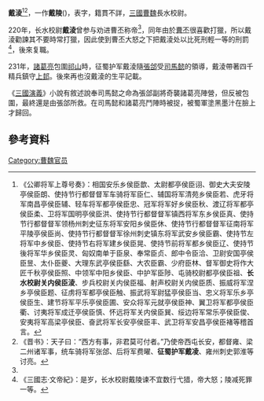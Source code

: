 '''戴淩'''<ref name="empor">《公卿将军上尊号奏》：相国安乐乡侯臣歆、太尉都亭侯臣诩、御史大夫安陵亭侯臣朗、使持节行都督督军车骑将军臣仁、辅国将军清苑乡侯臣若、虎牙将军南昌亭侯臣辅、轻车将军都亭侯臣忠、冠军将军好乡侯臣秋、渡辽将军都亭侯臣柔、卫将军国明亭侯臣洪、使持节行都督督军镇西将军东乡侯臣真、使持节行都督督军领杨州刺史征东将军安阳乡侯臣休、使持节行都督督军征南将军平陵亭侯臣尚、使持节行都督督军徐州刺史镇东将军武安乡侯臣霸、使持节左将军中乡侯臣、使持节右将军建乡侯臣晃、使持节前将军都乡侯臣辽、使持节後将军华乡侯臣灵、匈奴南单于臣泉、奉常臣贞、郎中令臣洽、卫尉安国亭侯臣昱、太仆臣夔、大理东武亭侯臣繇、大农臣霸、少府臣林、督军御史将作大匠千秋亭侯臣照、中领军中阳乡侯臣、中护军臣陟、屯骑校尉都亭侯臣祖、'''长水校尉关内侯臣淩'''、步兵校尉关内侯臣福、射声校尉关内侯臣质、振威将军涅乡亭侯臣题、征虏将军都亭侯臣触、振武将军尉猛亭侯臣当、忠义将军乐乡亭侯臣生、建节将军平乐亭侯臣圃、安众将军元就亭侯臣神、翼卫将军都亭侯臣衢、讨夷将军成迁亭侯臣慎、怀远将军关内侯臣巽、绥边将军常乐亭侯臣俊、安夷将军高梁亭侯臣、奋武将军长安亭侯臣丰、武卫将军安昌亭侯臣褚等稽首言。</ref><ref>《晋书》：天子曰：“西方有事，非君莫可付者。”乃使帝西屯长安，都督雍、梁二州诸军事，统车骑将军张郃、后将军费曜、'''征蜀护军戴凌'''、雍州刺史郭淮等讨亮。</ref>，一作'''戴陵'''({{bd|?||?|}})，表字，籍貫不詳，[[三國|三國]][[曹魏|曹魏]]長水校尉。

220年，长水校尉'''戴淩'''曾参与劝进曹丕称帝<ref name="empor"/>，同年由於[[曹丕|曹丕]]很喜歡打獵，所以戴淩勸諫其不要時常打獵，因此使到曹丕大怒之下把戴淩处以比死刑輕一等的刑罰<ref>《三國志·文帝紀》：是岁，长水校尉戴陵谏不宜数行弋猎，帝大怒；陵减死罪一等。</ref>，後來复職。

231年，[[諸葛亮|諸葛亮]]包圍[[祁山|祁山]]時，征蜀护军戴淩隨[[張郃|張郃]]受[[司馬懿|司馬懿]]的領導，戴淩帶著四千精兵鎮守[[上邽|上邽]]。後來再也沒戴淩的生平記載。

《[[三國演義|三國演義]]》小說有敘述說奉司馬懿之命為張郃副將奇襲諸葛亮陣營，但反被包圍，最終還是由張郃所救。在司馬懿和諸葛亮鬥陣時被捉，被蜀軍塗黑墨汁在臉上才歸回。

==參考資料==
{{reflist|2}}

[[Category:曹魏官员|Category:曹魏官员]]